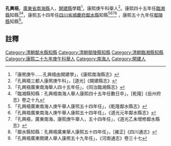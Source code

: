{{明清人物信息框
| 姓名 = 孔興梧
| 原名 = 
| 圖片名稱=  
| 圖片大小 = 220px
| 圖片說明 =  
| 最高職務 = [[四川省|四川省]][[鄰水縣|鄰水縣]][[知縣|知縣]]
| 國家 = 大清
| 爵位 =
| 籍貫 = [[廣東省|廣東省]][[南海縣|南海縣]]
| 族裔 =  
| 旗籍 =  
| 字號 =  
| 諡號 = 
| 出生日期 = 
| 出生地點 =
| 逝世日期 =  
| 逝世地點 = 
| 墓葬 = 
| 配偶 =  
| 親屬 =   
| 出身 = 
* 康熙庚午科舉人出身
| 經歷 = 
| 著作 =  
*
*
*
}}
'''孔興梧'''{{BD|？年||？年||}}，[[廣東省|廣東省]][[南海縣|南海縣]]人，[[開建縣|開建縣]]學籍<ref>「康熈庚午……孔興梧由開建學」，《康熙南海縣志》</ref>，康熙庚午科舉人<ref>「孔興梧三都人康熈庚午科」，[道光]《開建縣志》</ref>。康熙四十五年任[[臨湘縣|臨湘縣]]知縣<ref>「孔興梧廣東南海舉人四十五年任」，《同治臨湘縣志》</ref><ref>「臨湘縣知縣：孔興梧南海人舉人康熙四十五年任數日卒」，[乾隆]《岳州府志》卷之十九</ref>，康熙五十四年任[[四川省|四川省]][[順慶府|順慶府]][[鄰水縣|鄰水縣]]知縣<ref>「孔興梧廣東南海人庚午舉人康煕五十四年任」，《乾隆鄰水縣志》</ref><ref>「孔興梧廣東南海人庚午舉人康熙五十四年任」，《道光元年鄰水縣志》</ref><ref>「孔興梧，廣東南海，康熙庚午舉人，五十四年任」，《道光乙未增修鄰水縣志》</ref><ref>「鄰水縣知縣：孔興梧廣東舉人康熙五十四年任」，[雍正]《四川通志》</ref> ，康熙五十九年任[[鄢陵縣|鄢陵縣]]知縣<ref>「孔興梧廣東開建人舉人康熈五十九年任」，《河南通志》卷三十七</ref>。
==註釋==
{{reflist}}
{{清朝人物小作品}}
{{鄰水縣知縣}}
[[Category:清朝鄰水縣知縣|Category:清朝鄰水縣知縣]]
[[Category:清朝鄢陵縣知縣|Category:清朝鄢陵縣知縣]]
[[Category:清朝臨湘縣知縣|Category:清朝臨湘縣知縣]]
[[Category:康熙二十九年庚午科舉人|Category:康熙二十九年庚午科舉人]]
[[Category:南海人|Category:南海人]]
[[Category:開建人|Category:開建人]]